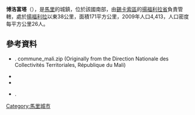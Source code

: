 '''博洛富塔'''（{{lang-fr|Bolo-Fouta}}），是[[馬里|馬里]]的城鎮，位於該國南部，由[[錫卡索區|錫卡索區]]的[[揚福利拉省|揚福利拉省]]負責管轄，處於[[揚福利拉|揚福利拉]]以東38公里，面積171平方公里，2009年人口4,413，人口密度每平方公里26人。

==參考資料==
*{{citation |contribution=Common and Fundamental Operational Datasets Registry: Mali |publisher=United Nations Office for the Coordination of Humanitarian Affairs |url=http://cod.humanitarianresponse.info/country-region/mali |deadurl=yes |archiveurl=https://web.archive.org/web/20120106202217/http://cod.humanitarianresponse.info/country-region/mali |archivedate=2012-01-06 |title=存档副本 |accessdate=2015-07-17 }}. commune_mali.zip (Originally from the Direction Nationale des Collectivités Territoriales, République du Mali)
*{{citation
 |url         = http://instat.gov.ml/documentation/sikasso.pdf
 |publisher   = République de Mali: Institut National de la Statistique
 |title       = Resultats Provisoires RGPH 2009 (Région de Sikasso)
 |language    = fr
 |deadurl     = yes
 |archiveurl  = https://www.webcitation.org/6AnYveESp?url=http://instat.gov.ml/documentation/sikasso.pdf
 |archivedate = 2012-09-19
 |accessdate  = 2015-07-17
}}
*{{citation |title=Communes de la Région de Sikasso |publisher=Ministère de l’administration territoriale et des collectivités locales, République du Mali |url=http://www.matcl.gov.ml/pdf/ComRegSikasso.pdf |language=fr |deadurl=yes |archiveurl=https://www.webcitation.org/6AnZ7FgpR?url=http://www.matcl.gov.ml/pdf/ComRegSikasso.pdf |archivedate=2012-09-19 |accessdate=2015-07-17 }}
*{{citation | title=Plan de Sécurité Alimentaire Commune Rurale de Bolofouta 2006-2010 | publisher=Commissariat à la Sécurité Alimentaire, République du Mali, USAID-Mali | year=2006 | url=http://www.aec.msu.edu/fs2/mali_fd_strtgy/plans/sikasso/yanfolila/psa_bolofouta.pdf | language=fr | deadurl=yes | archiveurl=https://web.archive.org/web/20120911040802/http://www.aec.msu.edu/fs2/mali_fd_strtgy/plans/sikasso/yanfolila/psa_bolofouta.pdf | archivedate=2012年9月11日 | df= | accessdate=2015年7月17日 }}.

{{Coord|11|9|2|N|7|48|20|W|display=title}}

{{錫卡索區}}

[[Category:馬里城市|Category:馬里城市]]


{{Mali-geo-stub}}